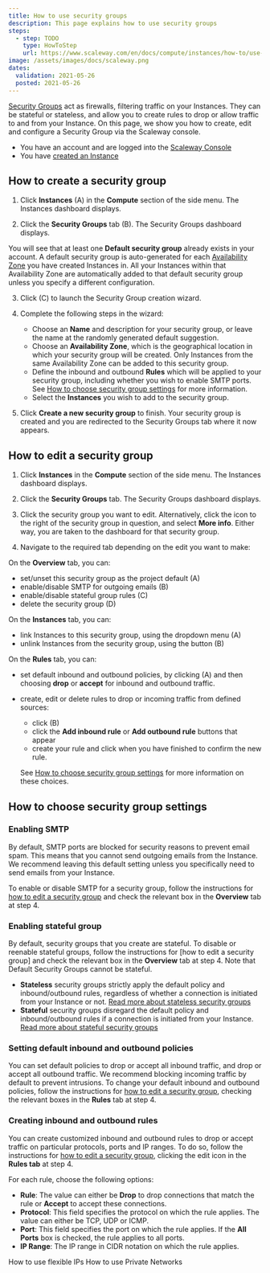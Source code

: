 ```yaml
---
title: How to use security groups
description: This page explains how to use security groups
steps:
  - step: TODO
    type: HowToStep
    url: https://www.scaleway.com/en/docs/compute/instances/how-to/use-security-groups
image: /assets/images/docs/scaleway.png
dates:
  validation: 2021-05-26
  posted: 2021-05-26
---
```


[Security Groups](/compute/instances/concepts#security-group) act as firewalls, filtering traffic on your Instances. They can be stateful or stateless, and allow you to create rules to drop or allow traffic to and from your Instance. On this page, we show you how to create, edit and configure a Security Group via the Scaleway console.

<Message type="requirement">

  - You have an account and are logged into the [Scaleway Console](https://console.scaleway.com)
  - You have [created an Instance](/compute/instances/how-to/create-an-instance)

</Message>

## How to create a security group

1. Click **Instances** (A) in the **Compute** section of the side menu. The Instances dashboard displays.

  <Lightbox src="scaleway-security-groups.png" alt="" />

2. Click the **Security Groups** tab (B). The Security Groups dashboard displays.

  <Message type="note">

  You will see that at least one **Default security group** already exists in your account. A default security group is auto-generated for each [Availability Zone](/compute/instances/concepts#availability-zone) you have created Instances in. All your Instances within that Availability Zone are automatically added to that default security group unless you specify a different configuration.

  </Message>

3. Click <Icon name="plus" /> (C) to launch the Security Group creation wizard.

4. Complete the following steps in the wizard: 

    - Choose an **Name** and description for your security group, or leave the name at the randomly generated default suggestion. 
    - Choose an **Availability Zone**, which is the geographical location in which your security group will be created. Only Instances from the same Availability Zone can be added to this security group.
    - Define the inbound and outbound **Rules** which will be applied to your security group, including whether you wish to enable SMTP ports. See [How to choose security group settings](/compute/instances/how-to/use-security-groups#how-to-choose-security-group-settings) for more information.
    - Select the **Instances** you wish to add to the security group.

5. Click **Create a new security group** to finish. Your security group is created and you are redirected to the Security Groups tab where it now appears.

## How to edit a security group

1. Click **Instances** in the **Compute** section of the side menu. The Instances dashboard displays.

2. Click the **Security Groups** tab. The Security Groups dashboard displays.

3. Click the security group you want to edit. Alternatively, click the <Icon name="more" /> icon to the right of the security group in question, and select **More info**. Either way, you are taken to the dashboard for that security group.

4. Navigate to the required tab depending on the edit you want to make:

On the **Overview** tab, you can:
  <Lightbox src="scaleway-security-group-overview.png" alt="" />

- set/unset this security group as the project default (A)
- enable/disable SMTP for outgoing emails (B)
- enable/disable stateful group rules (C)
- delete the security group (D)

On the **Instances** tab, you can:
  <Lightbox src="scaleway-security-group-instances.png" alt="" />

- link Instances to this security group, using the dropdown menu (A)
- unlink Instances from the security group, using the <Icon name="unlink"/> button (B)

On the **Rules** tab, you can:
  <Lightbox src="scaleway-security-group-rules.png" alt="" />

- set default inbound and outbound policies, by clicking <Icon name="edit"/> (A) and then choosing **drop** or **accept** for inbound and outbound traffic.
- create, edit or delete rules to drop or incoming traffic from defined sources:
  - click <Icon name="edit"/>  (B)
  - click the **Add inbound rule** or **Add outbound rule** buttons that appear
  - create your rule and click <Icon name="validate"/>  when you have finished to confirm the new rule.
  
  See [How to choose security group settings](/compute/instances/how-to/use-security-groups#how-to-choose-security-group-settings) for more information on these choices.

## How to choose security group settings

### Enabling SMTP
By default, SMTP ports are blocked for security reasons to prevent email spam. This means that you cannot send outgoing emails from the Instance. We recommend leaving this default setting unless you specifically need to send emails from your Instance. 

To enable or disable SMTP for a security group, follow the instructions for [how to edit a security group](/compute/instances/how-to/use-security-groups/#how-to-edit-a-security-group) and check the relevant box in the **Overview** tab at step 4.

### Enabling stateful group
By default, security groups that you create are stateful. To disable or reenable stateful groups, follow the instructions for [how to edit a security group] and check the relevant box in the **Overview** tab at step 4. Note that Default Security Groups cannot be stateful.

  - **Stateless** security groups strictly apply the default policy and inbound/outbound rules, regardless of whether a connection is initiated from your Instance or not. [Read more about stateless security groups](/compute/instances/concepts#stateless-security-groups)
  - **Stateful** security groups disregard the default policy and inbound/outbound rules if a connection is initiated from your Instance. [Read more about stateful security groups](/compute/instances/concepts#stateful-security-groups)

### Setting default inbound and outbound policies
You can set default policies to drop or accept all inbound traffic, and drop or accept all outbound traffic. We recommend blocking incoming traffic by default to prevent intrusions. To change your default inbound and outbound policies, follow the instructions for [how to edit a security group](/compute/instances/how-to/use-security-groups/#how-to-edit-a-security-group), checking the relevant boxes in the **Rules** tab at step 4.

### Creating inbound and outbound rules
You can create customized inbound and outbound rules to drop or accept traffic on particular protocols, ports and IP ranges. To do so, follow the instructions for [how to edit a security group](/compute/instances/how-to/use-security-groups/#how-to-edit-a-security-group), clicking the edit icon in the **Rules tab** at step 4.

For each rule, choose the following options:
<Lightbox src="scaleway-security-group-custom-rule.png" alt="" />

- **Rule**: The value can either be **Drop** to drop connections that match the rule or **Accept** to accept these connections.
- **Protocol**: This field specifies the protocol on which the rule applies. The value can either be TCP, UDP or ICMP.
- **Port**: This field specifies the port on which the rule applies. If the **All Ports** box is checked, the rule applies to all ports.
- **IP Range**: The IP range in CIDR notation on which the rule applies.

<Navigation title="See Also">
  <PreviousButton to="/compute/instances/how-to/use-flexips/">How to use flexible IPs</PreviousButton>
  <NextButton to="/compute/instances/how-to/use-private-networks/">How to use Private Networks</NextButton>
</Navigation>
